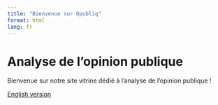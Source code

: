 ```yaml
---
title: "Bienvenue sur Opubliq"
format: html
lang: fr
---
```


# Analyse de l'opinion publique
Bienvenue sur notre site vitrine dédié à l'analyse de l'opinion publique !

[English version](/en/index.html)